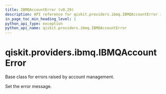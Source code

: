 ```yaml
---
title: IBMQAccountError (v0.29)
description: API reference for qiskit.providers.ibmq.IBMQAccountError in qiskit v0.29
in_page_toc_min_heading_level: 1
python_api_type: exception
python_api_name: qiskit.providers.ibmq.IBMQAccountError
---
```


<span id="qiskit-providers-ibmq-ibmqaccounterror" />

# qiskit.providers.ibmq.IBMQAccountError

<Class id="qiskit.providers.ibmq.IBMQAccountError" isDedicatedPage={true} github="https://github.com/qiskit/qiskit-ibmq-provider/tree/stable/0.16/qiskit/providers/ibmq/exceptions.py" signature="IBMQAccountError(*message)" modifiers="exception">
  Base class for errors raised by account management.

  Set the error message.
</Class>

